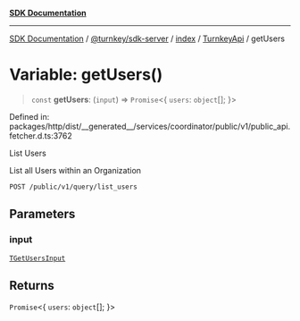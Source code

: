 [**SDK Documentation**](../../../../../../README.mdx)

***

[SDK Documentation](../../../../../../packages.mdx) / [@turnkey/sdk-server](../../../../README.mdx) / [index](../../../README.mdx) / [TurnkeyApi](../README.mdx) / getUsers

# Variable: getUsers()

> `const` **getUsers**: (`input`) => `Promise`\<\{ `users`: `object`[]; \}\>

Defined in: packages/http/dist/\_\_generated\_\_/services/coordinator/public/v1/public\_api.fetcher.d.ts:3762

List Users

List all Users within an Organization

`POST /public/v1/query/list_users`

## Parameters

### input

[`TGetUsersInput`](../type-aliases/TGetUsersInput.mdx)

## Returns

`Promise`\<\{ `users`: `object`[]; \}\>
